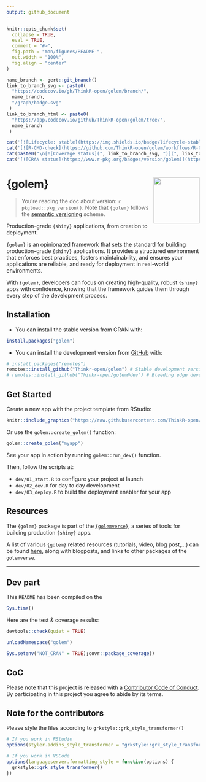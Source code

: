 ```yaml
---
output: github_document
---
```


<!-- README.md is generated from README.Rmd. Please edit that file -->

```r
knitr::opts_chunk$set(
  collapse = TRUE,
  eval = TRUE,
  comment = "#>",
  fig.path = "man/figures/README-",
  out.width = "100%",
  fig.align = "center"
)
```

<!-- badges: start -->

```r
name_branch <- gert::git_branch()
link_to_branch_svg <- paste0(
  "https://codecov.io/gh/ThinkR-open/golem/branch/",
  name_branch,
  "/graph/badge.svg"
 )
link_to_branch_html <- paste0(
  "https://app.codecov.io/github/ThinkR-open/golem/tree/",
  name_branch
 )
```

```r
cat('[![Lifecycle: stable](https://img.shields.io/badge/lifecycle-stable-brightgreen.svg)](https://lifecycle.r-lib.org/articles/stages.html)')
cat('[![R-CMD-check](https://github.com/ThinkR-open/golem/workflows/R-CMD-check/badge.svg)](https://github.com/ThinkR-open/golem/actions)')
cat(paste0("\n[![Coverage status](", link_to_branch_svg, ")](", link_to_branch_html, ")"))
cat('[![CRAN status](https://www.r-pkg.org/badges/version/golem)](https://cran.r-project.org/package=golem)')
```

 <!-- badges: end -->

# {golem} <img src="https://raw.githubusercontent.com/ThinkR-open/golem/master/inst/rstudio/templates/project/golem.png" align="right" width="120"/>

> You're reading the doc about version: `r pkgload::pkg_version()`. Note that `{golem}` follows the [semantic versioning](https://semver.org/) scheme.

Production-grade `{shiny}` applications, from creation to deployment.

`{golem}` is an opinionated framework that sets the standard for building production-grade `{shiny}` applications. It provides a structured environment that enforces best practices, fosters maintainability, and ensures your applications are reliable, and ready for deployment in real-world environments.

With `{golem}`, developers can focus on creating high-quality, robust `{shiny}` apps with confidence, knowing that the framework guides them through every step of the development process.

## Installation

-   You can install the stable version from CRAN with:

``` r
install.packages("golem")
```

-   You can install the development version from [GitHub](https://github.com/Thinkr-open/golem) with:

``` r
# install.packages("remotes")
remotes::install_github("Thinkr-open/golem") # Stable development version
# remotes::install_github("Thinkr-open/golem@dev") # Bleeding edge development version
```

## Get Started

Create a new app with the project template from RStudio:

```r
knitr::include_graphics("https://raw.githubusercontent.com/ThinkR-open/golem/master/inst/img/golemtemplate.png")
```

Or use the `golem::create_golem()` function:

``` r
golem::create_golem("myapp")
```

See your app in action by running `golem::run_dev()` function.

Then, follow the scripts at:

- `dev/01_start.R` to configure your project at launch
- `dev/02_dev.R` for day to day development
- `dev/03_deploy.R` to build the deployment enabler for your app

## Resources

The `{golem}` package is part of the [`{golemverse}`](https://golemverse.org/), a series of tools for building production `{shiny}` apps.

A list of various `{golem}` related resources (tutorials, video, blog post,...) can be found [here](https://golemverse.org/resources/), along with blogposts, and links to other packages of the `golemverse`.

---

## Dev part

This `README` has been compiled on the

```r
Sys.time()
```

Here are the test & coverage results:

```r
devtools::check(quiet = TRUE)
```

```r
unloadNamespace("golem")
```

```r
Sys.setenv("NOT_CRAN" = TRUE);covr::package_coverage()
```

## CoC

Please note that this project is released with a [Contributor Code of Conduct](https://www.contributor-covenant.org/version/1/0/0/code-of-conduct.html). By participating in this project you agree to abide by its terms.


## Note for the contributors

Please style the files according to `grkstyle::grk_style_transformer()`

```r
# If you work in RStudio
options(styler.addins_style_transformer = "grkstyle::grk_style_transformer()")

# If you work in VSCode
options(languageserver.formatting_style = function(options) {
  grkstyle::grk_style_transformer()
})
```
